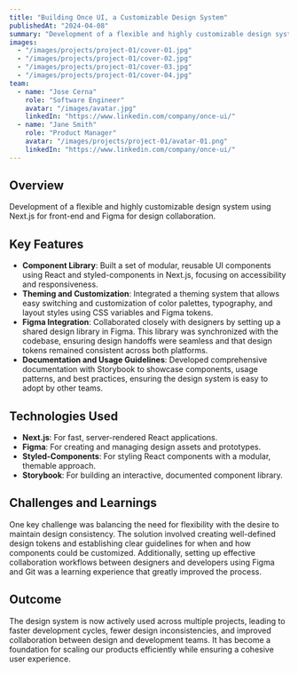 ```yaml
---
title: "Building Once UI, a Customizable Design System"
publishedAt: "2024-04-08"
summary: "Development of a flexible and highly customizable design system using Next.js for front-end and Figma for design collaboration."
images:
  - "/images/projects/project-01/cover-01.jpg"
  - "/images/projects/project-01/cover-02.jpg"
  - "/images/projects/project-01/cover-03.jpg"
  - "/images/projects/project-01/cover-04.jpg"
team:
  - name: "Jose Cerna"
    role: "Software Engineer"
    avatar: "/images/avatar.jpg"
    linkedIn: "https://www.linkedin.com/company/once-ui/"
  - name: "Jane Smith"
    role: "Product Manager"
    avatar: "/images/projects/project-01/avatar-01.png"
    linkedIn: "https://www.linkedin.com/company/once-ui/"
---
```


## Overview

Development of a flexible and highly customizable design system using Next.js for front-end and Figma for design collaboration.

## Key Features

- **Component Library**: Built a set of modular, reusable UI components using React and styled-components in Next.js, focusing on accessibility and responsiveness.
- **Theming and Customization**: Integrated a theming system that allows easy switching and customization of color palettes, typography, and layout styles using CSS variables and Figma tokens.
- **Figma Integration**: Collaborated closely with designers by setting up a shared design library in Figma. This library was synchronized with the codebase, ensuring design handoffs were seamless and that design tokens remained consistent across both platforms.
- **Documentation and Usage Guidelines**: Developed comprehensive documentation with Storybook to showcase components, usage patterns, and best practices, ensuring the design system is easy to adopt by other teams.

## Technologies Used

- **Next.js**: For fast, server-rendered React applications.
- **Figma**: For creating and managing design assets and prototypes.
- **Styled-Components**: For styling React components with a modular, themable approach.
- **Storybook**: For building an interactive, documented component library.

## Challenges and Learnings

One key challenge was balancing the need for flexibility with the desire to maintain design consistency. The solution involved creating well-defined design tokens and establishing clear guidelines for when and how components could be customized. Additionally, setting up effective collaboration workflows between designers and developers using Figma and Git was a learning experience that greatly improved the process.

## Outcome

The design system is now actively used across multiple projects, leading to faster development cycles, fewer design inconsistencies, and improved collaboration between design and development teams. It has become a foundation for scaling our products efficiently while ensuring a cohesive user experience.